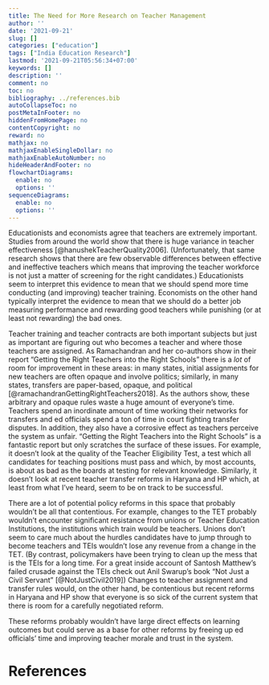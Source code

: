 ---
title: The Need for More Research on Teacher Management
author: ''
date: '2021-09-21'
slug: []
categories: ["education"]
tags: ["India Education Research"]
lastmod: '2021-09-21T05:56:34+07:00'
keywords: []
description: ''
comment: no
toc: no
bibliography: ../references.bib
autoCollapseToc: no
postMetaInFooter: no
hiddenFromHomePage: no
contentCopyright: no
reward: no
mathjax: no
mathjaxEnableSingleDollar: no
mathjaxEnableAutoNumber: no
hideHeaderAndFooter: no
flowchartDiagrams:
  enable: no
  options: ''
sequenceDiagrams:
  enable: no
  options: ''
---

Educationists and economists agree that teachers are extremely important. Studies from around the world show that there is huge variance in teacher effectiveness [@hanushekTeacherQuality2006].  (Unfortunately, that same research shows that there are few observable differences between effective and ineffective teachers which means that improving the teacher workforce is not just a matter of screening for the right candidates.) Educationists seem to interpret this evidence to mean that we should spend more time conducting (and improving) teacher training.  Economists on the other hand typically interpret the evidence to mean that we should do a better job measuring performance and rewarding good teachers while punishing (or at least not rewarding) the bad ones. 

Teacher training and teacher contracts are both important subjects but just as important are figuring out who becomes a teacher and where those teachers are assigned. As Ramachandran and her co-authors show in their report “Getting the Right Teachers into the Right Schools” there is a *lot* of room for improvement in these areas: in many states, initial assignments for new teachers are often opaque and involve politics; similarly, in many states, transfers are paper-based, opaque, and political [@ramachandranGettingRightTeachers2018].  As the authors show, these arbitrary and opaque rules waste a huge amount of everyone’s time. Teachers spend an inordinate amount of time working their networks for transfers and ed officials spend a ton of time in court fighting transfer disputes. 
In addition, they also have a corrosive effect as teachers perceive the system as unfair. 
“Getting the Right Teachers into the Right Schools” is a fantastic report but only scratches the surface of these issues. For example, it doesn’t look at the quality of the Teacher Eligibility Test, a test which all candidates for teaching positions must pass and which, by most accounts, is about as bad as the boards at testing for relevant knowledge. Similarly, it doesn’t look at recent teacher transfer reforms in Haryana and HP which, at least from what I’ve heard, seem to be on track to be successful.

There are a lot of potential policy reforms in this space that probably wouldn’t be all that contentious. For example, changes to the TET probably wouldn’t encounter significant resistance from unions or Teacher Education Institutions, the institutions which train would be teachers. Unions don't seem to care much about the hurdles candidates have to jump through to become teachers and TEIs wouldn't lose any revenue from a change in the TET. (By contrast, policymakers have been trying to clean up the mess that is the TEIs for a long time. For a great inside account of Santosh Matthew’s failed crusade against the TEIs check out Anil Swarup’s book “Not Just a Civil Servant” [@NotJustCivil2019]) Changes to teacher assignment and transfer rules would, on the other hand, be contentious but recent reforms in Haryana and HP show that everyone is so sick of the current system that there is room for a carefully negotiated reform. 

These reforms probably wouldn’t have large direct effects on learning outcomes but could serve as a base for other reforms by freeing up ed officials’ time and improving teacher morale and trust in the system.

# References


